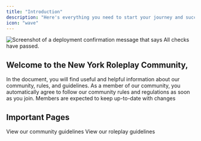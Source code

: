 ```yaml
---
title: "Introduction"
description: "Here's everything you need to start your journey and succeed"
icon: "wave"
---
```


<Frame>
  <img
    src="https://png.pngtree.com/thumb_back/fh260/background/20210115/pngtree-bright-and-simple-light-blue-banner-background-image_519888.jpg"
    alt="Screenshot of a deployment confirmation message that says All checks have passed."
    style={{ borderRadius:"0.5rem" }}
    title=""
  />
</Frame>

<h2>Welcome to the <span class="glow-text">New York Roleplay Community</span>,</h2>

In the document, you will find useful and helpful information about our community, rules, and guidelines. As a member of our community, you automatically agree to follow our community rules and regulations as soon as you join. Members are expected to keep up-to-date with changes

## Important Pages

<Columns cols={2}>
  <Card title="Server Rules" icon="ruler" href="/essentials/serverrules">
    View our community guidelines
  </Card>
  <Card title="Roleplay Rules" icon="gamepad-modern" href="/essentials/roleplayrules">
    View our roleplay guidelines
  </Card>
</Columns>